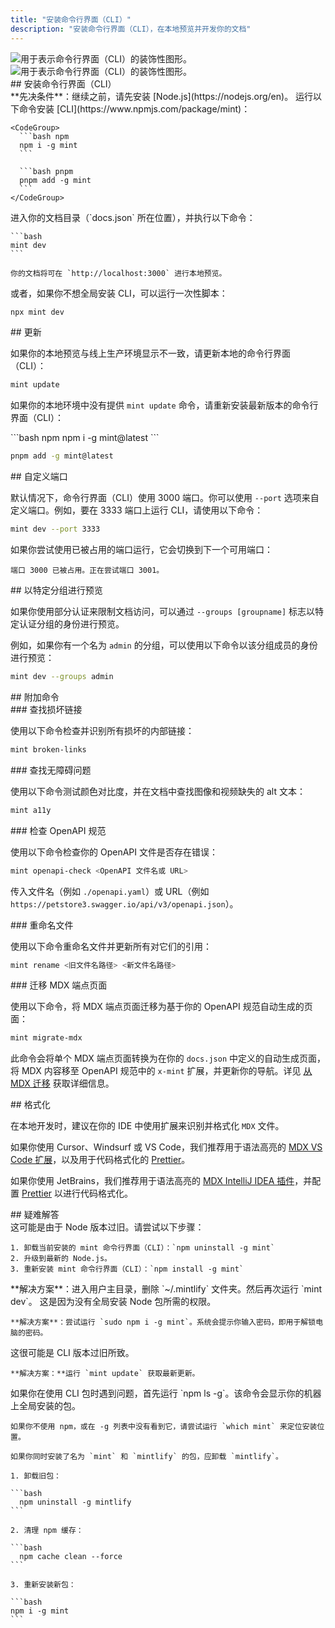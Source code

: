 ```yaml
---
title: "安装命令行界面（CLI）"
description: "安装命令行界面（CLI），在本地预览并开发你的文档"
---
```


<img className="block dark:hidden my-0 pointer-events-none" src="/images/installation/local-development-light.png" alt="用于表示命令行界面（CLI）的装饰性图形。" />

<img className="hidden dark:block my-0 pointer-events-none" src="/images/installation/local-development-dark.png" alt="用于表示命令行界面（CLI）的装饰性图形。" />

<div id="installing-the-cli">
  ## 安装命令行界面（CLI）
</div>

<Info>
  **先决条件**：继续之前，请先安装 [Node.js](https://nodejs.org/en)。
</Info>

<Steps>
  <Step title="安装 CLI。">
    运行以下命令安装 [CLI](https://www.npmjs.com/package/mint)：

    <CodeGroup>
      ```bash npm
      npm i -g mint
      ```

      ```bash pnpm
      pnpm add -g mint
      ```
    </CodeGroup>
  </Step>

  <Step title="本地预览。">
    进入你的文档目录（`docs.json` 所在位置），并执行以下命令：

    ```bash
    mint dev
    ```

    你的文档将可在 `http://localhost:3000` 进行本地预览。
  </Step>
</Steps>

或者，如果你不想全局安装 CLI，可以运行一次性脚本：

```bash
npx mint dev
```

<div id="updates">
  ## 更新
</div>

如果你的本地预览与线上生产环境显示不一致，请更新本地的命令行界面（CLI）：

```bash
mint update
```

如果你的本地环境中没有提供 `mint update` 命令，请重新安装最新版本的命令行界面（CLI）：

<CodeGroup>
  ```bash npm
  npm i -g mint@latest
  ```

  ```bash pnpm
  pnpm add -g mint@latest
  ```
</CodeGroup>

<div id="custom-ports">
  ## 自定义端口
</div>

默认情况下，命令行界面（CLI）使用 3000 端口。你可以使用 `--port` 选项来自定义端口。例如，要在 3333 端口上运行 CLI，请使用以下命令：

```bash
mint dev --port 3333
```

如果你尝试使用已被占用的端口运行，它会切换到下一个可用端口：

```mdx
端口 3000 已被占用。正在尝试端口 3001。
```

<div id="previewing-as-a-specific-group">
  ## 以特定分组进行预览
</div>

如果你使用部分认证来限制文档访问，可以通过 `--groups [groupname]` 标志以特定认证分组的身份进行预览。

例如，如果你有一个名为 `admin` 的分组，可以使用以下命令以该分组成员的身份进行预览：

```bash
mint dev --groups admin
```

<div id="additional-commands">
  ## 附加命令
</div>

<div id="find-broken-links">
  ### 查找损坏链接
</div>

使用以下命令检查并识别所有损坏的内部链接：

```bash
mint broken-links
```

<div id="find-accessibility-issues">
  ### 查找无障碍问题
</div>

使用以下命令测试颜色对比度，并在文档中查找图像和视频缺失的 alt 文本：

```bash
mint a11y
```

<div id="check-openapi-spec">
  ### 检查 OpenAPI 规范
</div>

使用以下命令检查你的 OpenAPI 文件是否存在错误：

```bash
mint openapi-check <OpenAPI 文件名或 URL>
```

传入文件名（例如 `./openapi.yaml`）或 URL（例如 `https://petstore3.swagger.io/api/v3/openapi.json`）。

<div id="rename-files">
  ### 重命名文件
</div>

使用以下命令重命名文件并更新所有对它们的引用：

```bash
mint rename <旧文件名路径> <新文件名路径>
```

<div id="migrate-mdx-endpoint-pages">
  ### 迁移 MDX 端点页面
</div>

使用以下命令，将 MDX 端点页面迁移为基于你的 OpenAPI 规范自动生成的页面：

```bash
mint migrate-mdx
```

此命令会将单个 MDX 端点页面转换为在你的 `docs.json` 中定义的自动生成页面，将 MDX 内容移至 OpenAPI 规范中的 `x-mint` 扩展，并更新你的导航。详见 [从 MDX 迁移](/zh/guides/migrating-from-mdx) 获取详细信息。

<div id="formatting">
  ## 格式化
</div>

在本地开发时，建议在你的 IDE 中使用扩展来识别并格式化 `MDX` 文件。

如果你使用 Cursor、Windsurf 或 VS Code，我们推荐用于语法高亮的 [MDX VS Code 扩展](https://marketplace.visualstudio.com/items?itemName=unifiedjs.vscode-mdx)，以及用于代码格式化的 [Prettier](https://marketplace.visualstudio.com/items?itemName=esbenp.prettier-vscode)。

如果你使用 JetBrains，我们推荐用于语法高亮的 [MDX IntelliJ IDEA 插件](https://plugins.jetbrains.com/plugin/14944-mdx)，并配置 [Prettier](https://prettier.io/docs/webstorm) 以进行代码格式化。

<div id="troubleshooting">
  ## 疑难解答
</div>

<AccordionGroup>
  <Accordion title="错误：无法在 darwin-arm64 运行时加载 'sharp' 模块">
    这可能是由于 Node 版本过旧。请尝试以下步骤：

    1. 卸载当前安装的 mint 命令行界面（CLI）：`npm uninstall -g mint`
    2. 升级到最新的 Node.js。
    3. 重新安装 mint 命令行界面（CLI）：`npm install -g mint`
  </Accordion>

  <Accordion title="问题：遇到未知错误">
    **解决方案**：进入用户主目录，删除 `~/.mintlify` 文件夹。然后再次运行 `mint dev`。
  </Accordion>

  <Accordion title="错误：permission denied">
    这是因为没有全局安装 Node 包所需的权限。

    **解决方案**：尝试运行 `sudo npm i -g mint`。系统会提示你输入密码，即用于解锁电脑的密码。
  </Accordion>

  <Accordion title="本地预览与线上文档显示不一致">
    这很可能是 CLI 版本过旧所致。

    **解决方案：**运行 `mint update` 获取最新更新。
  </Accordion>

  <Accordion title="mintlify 与 mint 包">
    如果你在使用 CLI 包时遇到问题，首先运行 `npm ls -g`。该命令会显示你的机器上全局安装的包。

    如果你不使用 npm，或在 -g 列表中没有看到它，请尝试运行 `which mint` 来定位安装位置。

    如果你同时安装了名为 `mint` 和 `mintlify` 的包，应卸载 `mintlify`。

    1. 卸载旧包：

    ```bash
      npm uninstall -g mintlify
    ```

    2. 清理 npm 缓存：

    ```bash
      npm cache clean --force
    ```

    3. 重新安装新包：

    ```bash
    npm i -g mint
    ```
  </Accordion>
</AccordionGroup>